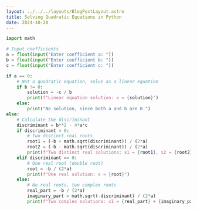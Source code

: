 ```yaml
---
layout: ../../../layouts/BlogPostLayout.astro
title: Solving Quadratic Equations in Python
date: 2024-10-28
---
```

```python
import math

# Input coefficients
a = float(input("Enter coefficient a: "))
b = float(input("Enter coefficient b: "))
c = float(input("Enter coefficient c: "))

if a == 0:
    # Not a quadratic equation, solve as a linear equation
    if b != 0:
        solution = -c / b
        print(f"Linear equation solution: x = {solution}")
    else:
        print("No solution, since both a and b are 0.")
else:
    # Calculate the discriminant
    discriminant = b**2 - 4*a*c
    if discriminant > 0:
        # Two distinct real roots
        root1 = (-b + math.sqrt(discriminant)) / (2*a)
        root2 = (-b - math.sqrt(discriminant)) / (2*a)
        print(f"Two distinct real solutions: x1 = {root1}, x2 = {root2}")
    elif discriminant == 0:
        # One real root (double root)
        root = -b / (2*a)
        print(f"One real solution: x = {root}")
    else:
        # No real roots, two complex roots
        real_part = -b / (2*a)
        imaginary_part = math.sqrt(-discriminant) / (2*a)
        print(f"Two complex solutions: x1 = {real_part} + {imaginary_part}i, x2 = {real_part} - {imaginary_part}i")
```